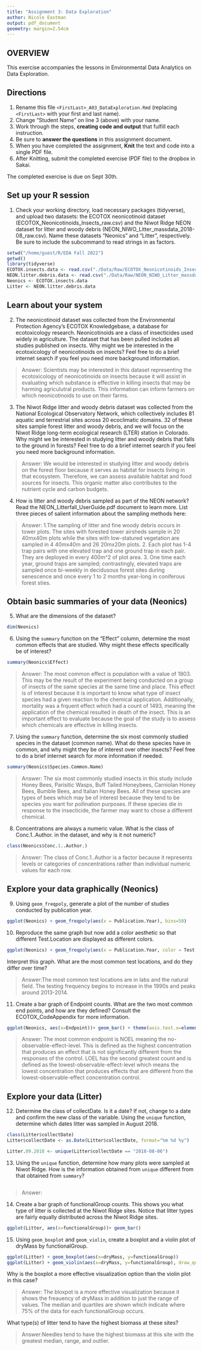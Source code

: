 ```yaml
---
title: "Assignment 3: Data Exploration"
author: Nicole Eastman
output: pdf_document
geometry: margin=2.54cm
---
```


## OVERVIEW

This exercise accompanies the lessons in Environmental Data Analytics on Data Exploration.

## Directions

1.  Rename this file `<FirstLast>_A03_DataExploration.Rmd` (replacing `<FirstLast>` with your first and last name).
2.  Change "Student Name" on line 3 (above) with your name.
3.  Work through the steps, **creating code and output** that fulfill each instruction.
4.  Be sure to **answer the questions** in this assignment document.
5.  When you have completed the assignment, **Knit** the text and code into a single PDF file.
6.  After Knitting, submit the completed exercise (PDF file) to the dropbox in Sakai.

The completed exercise is due on Sept 30th.

## Set up your R session

1.  Check your working directory, load necessary packages (tidyverse), and upload two datasets: the ECOTOX neonicotinoid dataset (ECOTOX_Neonicotinoids_Insects_raw.csv) and the Niwot Ridge NEON dataset for litter and woody debris (NEON_NIWO_Litter_massdata_2018-08_raw.csv). Name these datasets "Neonics" and "Litter", respectively. Be sure to include the subcommand to read strings in as factors.

```r
setwd("/home/guest/R/EDA Fall 2022")
getwd()
library(tidyverse)
ECOTOX.insects.data <- read.csv("./Data/Raw/ECOTOX_Neonicotinoids_Insects_raw.csv", stringsAsFactors = TRUE)
NEON.litter.debris.data <- read.csv("./Data/Raw/NEON_NIWO_Litter_massdata_2018-08_raw.csv", stringsAsFactors = TRUE)
Neonics <- ECOTOX.insects.data
Litter <- NEON.litter.debris.data

```

## Learn about your system

2.  The neonicotinoid dataset was collected from the Environmental Protection Agency's ECOTOX Knowledgebase, a database for ecotoxicology research. Neonicotinoids are a class of insecticides used widely in agriculture. The dataset that has been pulled includes all studies published on insects. Why might we be interested in the ecotoxicology of neonicotinoids on insects? Feel free to do a brief internet search if you feel you need more background information.

> Answer: Scientists may be interested in this dataset representing the ecotoxicology of neonicotinoids on insects because it will assist in evaluating which substance is effective in killing insects that may be harming agriculutral products. This information can inform farmers on which neonicotinoids to use on their farms.

3.  The Niwot Ridge litter and woody debris dataset was collected from the National Ecological Observatory Network, which collectively includes 81 aquatic and terrestrial sites across 20 ecoclimatic domains. 32 of these sites sample forest litter and woody debris, and we will focus on the Niwot Ridge long-term ecological research (LTER) station in Colorado. Why might we be interested in studying litter and woody debris that falls to the ground in forests? Feel free to do a brief internet search if you feel you need more background information.

> Answer: We would be interested in studying litter and woody debris on the forest floor because it serves as habitat for insects living in that ecosystem. Therefore, we can assess available habitat and food sources for insects. This organic matter also contributes to the nutrient cycle and carbon budgets.

4.  How is litter and woody debris sampled as part of the NEON network? Read the NEON_Litterfall_UserGuide.pdf document to learn more. List three pieces of salient information about the sampling methods here:

> Answer: 
 1.The sampling of litter and fine woody debris occurs in tower plots. The sites with forested tower airsheds sample in 20 40mx40m plots while the sites with low-statured vegetation are sampled in 4 40mx40m and 26 20mx20m plots.
 2. Each plot has 1-4 trap pairs with one elevated trap and one ground trap in each pair. They are deployed in every 400m^2 of plot area.
 3. One time each year, ground traps are sampled; contrastingly, elevated traps are sampled once bi-weekly in decidusous forest sites during senescence and once every 1 to 2 months year-long in coniferous forest sties.

## Obtain basic summaries of your data (Neonics)

5.  What are the dimensions of the dataset?

```r
dim(Neonics)

```

6.  Using the `summary` function on the "Effect" column, determine the most common effects that are studied. Why might these effects specifically be of interest?

```r
summary(Neonics$Effect)

```

> Answer: The most common effect is population with a value of 1803. This may be the result of the experiment being conducted on a group of insects of the same species at the same time and place. This effect is of interest because it is important to know what type of insect species had a given reaction to the chemical application. Additionally, mortality was a frquent effect which had a count of 1493, meaning the application of the chemical resulted in death of the insect. This is an important effect to evaluate because the goal of the study is to assess which chemicals are effective in killing insects. 

7.  Using the `summary` function, determine the six most commonly studied species in the dataset (common name). What do these species have in common, and why might they be of interest over other insects? Feel free to do a brief internet search for more information if needed.

```r
summary(Neonics$Species.Common.Name)

```

> Answer: The six most commonly studied insects in this study include Honey Bees, Parisitic Wasps, Buff Tailed Honeybees, Carniolan Honey Bees, Bumble Bees, and Italian Honey Bees. All of these species are types of bees which may be of interest because they tend to be species you want for pollination purposes. If these species die in response to the insecticide, the farmer may want to chose a different chemical.

8.  Concentrations are always a numeric value. What is the class of Conc.1..Author. in the dataset, and why is it not numeric?

```r
class(Neonics$Conc.1..Author.)

```

> Answer: The class of Conc.1..Author is a factor because it represents levels or categories of concentrations rather than individual numeric values for each row. 

## Explore your data graphically (Neonics)

9.  Using `geom_freqpoly`, generate a plot of the number of studies conducted by publication year.

```r
ggplot(Neonics) + geom_freqpoly(aes(x = Publication.Year), bins=50)

```

10. Reproduce the same graph but now add a color aesthetic so that different Test.Location are displayed as different colors.

```r
ggplot(Neonics) + geom_freqpoly(aes(x = Publication.Year, color = Test.Location), bins = 25)

```

Interpret this graph. What are the most common test locations, and do they differ over time?

> Answer:The most common test locations are in labs and the natural field. The testing frequency begins to increase in the 1990s and peaks around 2013-2014.

11. Create a bar graph of Endpoint counts. What are the two most common end points, and how are they defined? Consult the ECOTOX_CodeAppendix for more information.

```r
ggplot(Neonics, aes(x=Endpoint))+ geom_bar() + theme(axis.text.x=element_text(angle=90))

```

> Answer: The  most common endpoint is NOEL meaning the no-observable-effect-level. This is defined as the highest concentration that produces an effect that is not significantly different from the responses of the control. LOEL has the second greatest count and is defined as the lowest-observable-effect-level which means the lowest concentration that produces effects that are different from the lowest-observable-effect concentration control.
 
## Explore your data (Litter)

12. Determine the class of collectDate. Is it a date? If not, change to a date and confirm the new class of the variable. Using the `unique` function, determine which dates litter was sampled in August 2018.

```r
class(Litter$collectDate) 
Litter$collectDate <- as.Date(Litter$collectDate, format="%m %d %y")

Litter.09.2018 <- unique(Litter$collectDate == "2018-08-06")

```

13. Using the `unique` function, determine how many plots were sampled at Niwot Ridge. How is the information obtained from `unique` different from that obtained from `summary`?

```r

```

> Answer:

14. Create a bar graph of functionalGroup counts. This shows you what type of litter is collected at the Niwot Ridge sites. Notice that litter types are fairly equally distributed across the Niwot Ridge sites.

```r
ggplot(Litter, aes(x=functionalGroup))+ geom_bar()

```

15. Using `geom_boxplot` and `geom_violin`, create a boxplot and a violin plot of dryMass by functionalGroup.

```r
ggplot(Litter) + geom_boxplot(aes(x=dryMass, y=functionalGroup))
ggplot(Litter) + geom_violin(aes(x=dryMass, y=functionalGroup), draw_quantiles= c(0.25,0.5,0.75))

```

Why is the boxplot a more effective visualization option than the violin plot in this case?

> Answer: The bloxpot is a more effective visualization because it shows the freauency of dryMass in addition to just the range of values. The median and quartiles are shown which indicate where 75% of the data for each functionalGroup occurs. 

What type(s) of litter tend to have the highest biomass at these sites?

> Answer:Needles tend to have the highest biomass at this site with the greatest median, range, and outlier.
